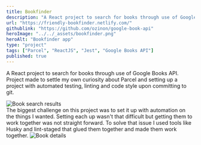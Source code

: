 ```yaml
---
title: Bookfinder
description: "A React project to search for books through use of Google Books API."
url: "https://friendly-bookfinder.netlify.com/"
githublink: "https://github.com/ozinon/google-book-api"
heroImage: "../../_assets/bookfinder.png"
heroAlt: "Bookfinder app"
type: "project"
tags: ["Parcel", "ReactJS", "Jest", "Google Books API"]
published: true
---
```


A React project to search for books through use of Google Books API. Project made to settle my own curiosity about Parcel and setting up a project with automated testing, linting and code style upon committing to git.

<Image src={results} alt="Book search results" />

<br />
The biggest challenge on this project was to set it up with automation on the things I wanted. Setting each up wasn't that difficult but getting them to work together was not straight forward. To solve that issue I used tools like Husky and lint-staged that glued them together and made them work together.
<Image src={details} alt="Book details" />

